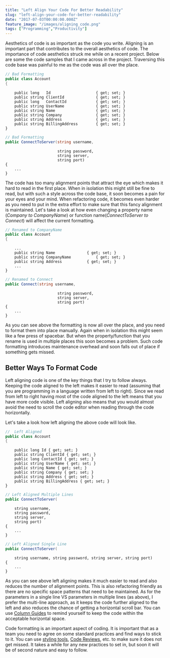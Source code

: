 ```yaml
---
title: "Left Align Your Code For Better Readability"
slug: "left-align-your-code-for-better-readability"
date: "2017-07-03T00:00:00.000Z"
feature_image: "/images/aligning_code.png"
tags: ["Programming","Productivity"]
---
```


Aesthetics of code is as important as the code you write. Aligning is an important part that contributes to the overall aesthetics of code. The importance of code aesthetics struck me while on a recent project. Below are some the code samples that I came across in the project. Traversing this code base was painful to me as the code was all over the place.

```csharp
// Bad Formatting
public class Account
{
```
        public long   Id                    { get; set; }
        public string ClientId              { get; set; }
        public long   ContactId             { get; set; }
        public string UserName              { get; set; }
        public string Name                  { get; set; }
        public string Company               { get; set; }
        public string Address               { get; set; }
        public string BillingAddress        { get; set; }
    }
    

```csharp
// Bad Formatting
public ConnectToServer(string username,
```
                           string password,
                           string server,
                           string port)
    {
        ...
    }
    

The code has too many alignment points that attract the eye which makes it hard to read in the first place. When in isolation this might still be fine to read, but with such a style across the code base, it soon becomes a pain for your eyes and your mind. When refactoring code, it becomes even harder as you need to put in the extra effort to make sure that this fancy alignment is maintained. Let's take a look at how even changing a property name (_Company to CompanyName_) or function name(_ConnectToServer to Connect_) will affect the current formatting.

```csharp
// Renamed to CompanyName
public class Account
{
```
        ...
        public string Name              { get; set; }
        public string CompanyName           { get; set; }
        public string Address           { get; set; }
        ...
    }
    

```csharp
// Renamed to Connect
public Connect(string username,
```
                           string password,
                           string server,
                           string port)
    {
        ...
    }
    

As you can see above the formatting is now all over the place, and you need to format them into place manually. Again when in isolation this might seem like a few press of spacebar. But when the property/function that you rename is used in multiple places this soon becomes a problem. Such code formatting introduces maintenance overhead and soon falls out of place if something gets missed.

Better Ways To Format Code
--------------------------

Left aligning code is one of the key things that I try to follow always. Keeping the code aligned to the left makes it easier to read (assuming that you are programming in a language written from left to right). Since we read from left to right having most of the code aligned to the left means that you have more code visible. Left aligning also means that you would almost avoid the need to scroll the code editor when reading through the code horizontally.

Let's take a look how left aligning the above code will look like.

```csharp
//  Left Aligned
public class Account
{
```
        public long Id { get; set; }
        public string ClientId { get; set; }
        public long ContactId { get; set; }
        public string UserName { get; set; }
        public string Name { get; set; }
        public string Company { get; set; }
        public string Address { get; set; }
        public string BillingAddress { get; set; }
    }
    

```csharp
// Left Aligned Multiple Lines
public ConnectToServer(
```
        string username,
        string password,
        string server,
        string port)
    {
        ...
    }
    

```csharp
// Left Aligned Single Line
public ConnectToServer(
```
        string username, string password, string server, string port)
    {
        ...
    }
    

As you can see above left aligning makes it much easier to read and also reduces the number of alignment points. This is also refactoring friendly as there are no specific space patterns that need to be maintained. As for the parameters in a single line VS parameters in multiple lines (as above), I prefer the multi-line approach, as it keeps the code further aligned to the left and also reduces the chance of getting a horizontal scroll bar. You can use [Column Guides](/posts/introducing-code-formatting-into-a-large-codebase/) to remind yourself to keep the code within the acceptable horizontal space.

Code formatting is an important aspect of coding. It is important that as a team you need to agree on some standard practices and find ways to stick to it. You can use [styling tools](/posts/introducing-code-formatting-into-a-large-codebase/), [Code Reviews](/posts/code-review/), etc. to make sure it does not get missed. It takes a while for any new practices to set in, but soon it will be of second nature and easy to follow.